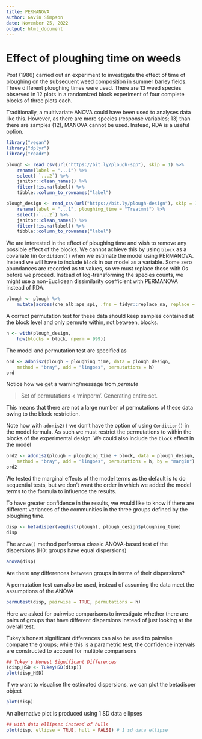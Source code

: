 ```yaml
---
title: PERMANOVA
author: Gavin Simpson
date: November 25, 2022
output: html_document
---
```


# Effect of ploughing time on weeds

Post (1986) carried out an experiment to investigate the effect of time of ploughing on the subsequent weed composition in summer barley fields. Three different ploughing times were used. There are 13 weed species observed in 12 plots in a randomized block experiment of four complete blocks of three plots each.

Traditionally, a multivariate ANOVA could have been used to analyses data like this. However, as there are more species (response variables; 13) than there are samples (12), MANOVA cannot be used. Instead, RDA is a useful option.

```r
library("vegan")
library("dplyr")
library("readr")

plough <- read_csv(url("https://bit.ly/plough-spp"), skip = 1) %>%
    rename(label = "...1") %>%
    select(-`...2`) %>%
    janitor::clean_names() %>%
    filter(!is.na(label)) %>%
    tibble::column_to_rownames("label")

plough_design <- read_csv(url("https://bit.ly/plough-design"), skip = 1) %>%
    rename(label = "...1", ploughing_time = "Treatmnt") %>%
    select(-`...2`) %>%
    janitor::clean_names() %>%
    filter(!is.na(label)) %>%
    tibble::column_to_rownames("label")
```

We are interested in the effect of ploughing time and wish to remove any possible effect of the blocks. We cannot achieve this by using `block` as a covariate (in `Condition()`) when we estimate the model using PERMANOVA. Instead we will have to include `block` in our model as a variable. Some zero abundances are recorded as `NA` values, so we must replace those with 0s before we proceed. Instead of log-transforming the species counts, we might use a non-Euclidean dissimilarity coefficient with PERMANOVA instead of RDA.

```r
plough <- plough %>%
    mutate(across(che_alb:ape_spi, .fns = tidyr::replace_na, replace = 0))
```

A correct permutation test for these data should keep samples contained at the block level and only permute within, not between, blocks.

```r
h <- with(plough_design,
    how(blocks = block, nperm = 999))
```

The model and permutation test are specified as

```r
ord <- adonis2(plough ~ ploughing_time, data = plough_design,
    method = "bray", add = "lingoes", permutations = h)
ord
```

Notice how we get a warning/message from *permute*

> Set of permutations < 'minperm'. Generating entire set.

This means that there are not a large number of permutations of these data owing to the block restriction.

Note how with `adonis2()` we don't have the option of using `Condition()` in the model formula. As such we must restrict the permutations to within the blocks of the experimental design. We could also include the `block` effect in the model

```r
ord2 <- adonis2(plough ~ ploughing_time + block, data = plough_design,
    method = "bray", add = "lingoes", permutations = h, by = "margin")
ord2
```

We tested the marginal effects of the model terms as the default is to do sequential tests, but we don't want the order in which we added the model terms to the formula to influence the results.

To have greater confidence in the results, we would like to know if there are different variances of the communities in the three groups defined by the ploughing time.

```r
disp <- betadisper(vegdist(plough), plough_design$ploughing_time)
disp
```

The `anova()` method performs a classic ANOVA-based test of the dispersions (H0: groups have equal dispersions)

```r
anova(disp)
```

Are there any differences between groups in terms of their dispersions?

A permutation test can also be used, instead of assuming the data meet the assumptions of the ANOVA

```r
permutest(disp, pairwise = TRUE, permutations = h)
```

Here we asked for pairwise comparisons to investigate whether there are pairs of groups that have different dispersions instead of just looking at the overall test.

Tukey's honest significant differences can also be used to pairwise compare the groups; while this is a parametric test, the confidence intervals are constructed to account for multiple comparisons

```r
## Tukey's Honest Significant Differences
(disp_HSD <- TukeyHSD(disp))
plot(disp_HSD)
```

If we want to visualise the estimated dispersions, we can plot the betadisper object

```r
plot(disp)
```

An alternative plot is produced using 1 SD data ellipses

```r
## with data ellipses instead of hulls
plot(disp, ellipse = TRUE, hull = FALSE) # 1 sd data ellipse
```
